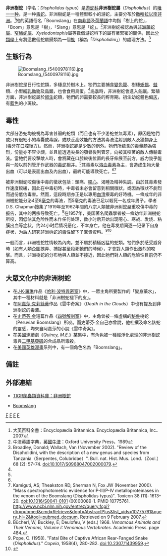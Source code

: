 {{Speciesbox 
| taxon = Dispholidus typus
| image= Dispholidus typus.jpg
| status = LC
| status_system = iucn3.1
| binomial_authority = (Smith, 1829)| synonyms = *''Bucephalus typus'' <br>{{small|A. Smith, 1828}}
*''Dispholidus typus'' <br>{{small|— [[George_Albert_Boulenger|Boulenger]], 1896}}
| synonyms_ref =<ref name=Blgr96>[[George_Albert_Boulenger|Boulenger GA]] (1896). ''Catalogue of the Snakes in the British Museum (Natural History). Volume III., Containing the Colubridæ (Opisthoglyphæ and Proteroglyphæ) ...'' London: Trustees of the British Museum (Natural History). (Taylor and Francis, printers). xiv + 727 pp. + Plates I-XXV. (Genus ''Dispholidus'', pp. 186-187; species ''Dispholidus typus'', pp. 187–189, Figure 14).</ref>}}

'''非洲樹蛇'''（学名：''Dispholidus typus''）是[[游蛇科|游蛇科]]'''非洲樹蛇屬'''（''Dispholidus''）的[[單型|唯一一种]]，是一种[[毒蛇|毒蛇]]。非洲樹蛇是一種體型較小的游蛇，主要分布於[[撒哈拉以南非洲|撒哈拉以南非洲]]。<ref name=eb>大英百科全書：Encyclopædia Britannica. Encyclopædia Britannica, Inc.. 2007</ref>牠的英語俗名「Boomslang」在[[南非語|南非語]]及[[荷蘭語|荷蘭語]]中均指「樹上的蛇」，「Boom」意思是「樹」，「Slang」意思是「蛇」。<ref name=oed>牛津英語字典，[[英國|英國]][[牛津|牛津]]：Oxford University Press，1989</ref>非洲樹蛇被認為與[[非洲藤蛇屬|非洲藤蛇屬]]、[[窄鱗蛇屬|窄鱗蛇屬]]、''Xyelodontophis''屬等數個游蛇科下的屬有著緊密的關係，因此[[分類學|分類學]]上有將這數個蛇屬歸類為一個[[族_(生物)|族]]（稱為「''Dispholidini''」）的處理方法。<ref name=te>Broadley, Donald; Wallach, Van (November 2002). "Review of the Dispholidini, with the description of a new genus and species from Tanzania（Serpentes, Colubridae）". Bull. nat. Hist. Mus. Lond.（Zool.）68 (2): 57–74. doi:10.1017/S0968047002000079.</ref>

== 生態行為 ==

[[File:Boomslang_(5400978116).jpg|thumb]]

非洲樹蛇是日行性蛇類，多棲息於樹木上。牠們主要捕食[[變色龍|變色龍]]、樹棲[[蜥蜴|蜥蜴]]、[[蛙|蛙]]類、小型[[哺乳動物|哺乳動物]]及[[鳥類|鳥類]]，也會食用鳥蛋。<ref name=eb/>[[冬季|冬季]]時，非洲樹蛇會進入[[冬眠|冬眠]]。繁殖方面，非洲樹蛇屬於[[卵生|卵生]]蛇類，牠們的卵需要較長的孵育期。初生幼蛇體色偏[[灰色|灰]]，有[[藍色|藍色]]的小斑紋。

== 毒性 ==
大部分游蛇均被視為毒害甚弱的蛇類（而且也有不少游蛇並無毒素），原因是牠們或只有很細小的毒囊或毒腺，或缺乏高效能的方法將毒液注射到敵人及獵物身上(毒牙在口腔後方)。然而，非洲樹蛇卻是少數的例外。牠們所蘊含的毒量頗為強烈，份量亦不容少覷，並且能透過尖長的顎骨後列管牙，向被其咬著的敵人傳輸毒液。當牠們要咬擊敵人時，會將藏在口腔較後位置的長牙伸展至前方，威力幾乎能與一般以前列管牙作武器的[[毒蛇|毒蛇]]相并。<ref name=eb/>其毒素以[[溶血毒素|溶血毒素]]為主，會造成生物大量出血（可以是表面出血及內出血），最終可能導致死亡。<ref name=eb/><ref>Kamiguti, AS; Theakston RD, Sherman N, Fox JW (November 2000). "Mass spectrophotometric evidence for P-III/P-IV metalloproteinases in the venom of the Boomslang (Dispholidus typus)". Toxicon 38 (11): 1613–20. doi:10.1016/S0041-0101 (00)00089-1. PMID 10775761. http://www.ncbi.nlm.nih.gov/entrez/query.fcgi?db=pubmed&cmd=Retrieve&dopt=AbstractPlus&list_uids=10775761&query_hl=2&itool=pubmed_docsum. Retrieved on 9 February 2007.</ref>

被非洲樹蛇咬傷後中毒的徵狀包括：頭痛、[[噁心|噁心]]、渴睡及精神失調。由於其毒素發作速度較緩，因此在中毒初時，中毒者未必會留意到相關徵狀，或因為徵狀不劇烈而過份低估毒害。然而，這段時期亦正是以專用[[血清|血清]]療毒的好時機。一條成年的非洲樹蛇能分泌4至8[[毫克|毫克]]的毒液，而5毫克的毒液已足以殺死一名成年男子。學者D.S. Chapman搜集了1919年至1962年間的八宗人類被非洲树蛇嚴重咬傷中毒的报告，其中的两宗导致死亡。<ref>Bücherl, W; Buckley, E; Deulofeu, V (eds.) 1968. ''Venomous Animals and Their Venoms, Volume I: Venomous Vertebrates''. Academic Press. page 484.
</ref>在1957年，美国著名爬蟲學者{{le|卡尔·帕特森·施密特|Karl Patterson Schmidt|卡尔·施密特}}被一條幼年非洲樹蛇所咬，因低估其危险性而未作任何处理，数小时后开始出现噁心、寒战、发烧、粘膜出血等症状，约24小时后情况恶化，不幸身亡。他在毒发期间逐一记录下自身症状，为后人研究非洲树蛇的毒性留下了宝贵资料。<ref>Pope, C. (1958). "Fatal Bite of Captive African Rear-Fanged Snake (''Dispholidus'')." ''Copeia'', 1958(4), 280-282. doi:10.2307/1439959. </ref><ref>{{Cite web|url = https://www.youtube.com/watch?v=jEyjF2bNQOA|title = Diary of A Snakebite Death}}</ref>

一般而言，非洲樹蛇性情較為內向，並不屬於積極凶猛的蛇類。牠們多於感受威脅時（如有人類企圖挾弄、捕捉甚至殺死牠們的時候），才會對人類作出激烈的咬擊。而且，非洲樹蛇的分布地與人類並不接近，因此牠們對人類的危險性目前仍不算高。

== 大眾文化中的非洲树蛇 ==
*在[[J·K·羅琳|J·K·羅琳]]作品《[[哈利·波特與密室|哈利·波特與密室]]》中，一眾主角所要製作的「變身藥水」，其中一種材料就是「非洲樹蛇褪下的皮」。
*在[[阿嘉莎·克莉絲蒂|阿嘉莎·克莉絲蒂]]作品《雲中奇案》（''Death in the Clouds''）中也有提及到非洲樹蛇的毒液。
*在[[史蒂芬·金|史蒂芬·金]]短篇作品《[[四號解剖室|四號解剖室]]》中，主角曾被一條虛構的[[秘魯|秘魯]]樹蛇（Peruvian Boomslang）所咬。而史蒂芬·金自己亦曾說，他杜撰及命名該蛇的靈感，均來自阿嘉莎的小說《雲中奇案》。
*在[[美國|美國]]連續劇《''Quincy, M.E.''》某集中，有角色被一種經淨化處理的非洲樹蛇毒與[[二甲基亞碸|二甲基亞碸]]的合成品所毒殺。
*在[[驚奇漫畫|美國英雄漫畫]]系列中，有一個角色名為「Boomslang」。

== 備註 ==
{{reflist}}

== 外部連結 ==
*{{en}}[http://reptile-database.reptarium.cz/species.php?genus=Dispholidus&species=typus TIGR爬蟲類資料庫：非洲樹蛇]
*{{en}}[http://www.tigerhomes.org/animal/boomslang-snake.cfm Boomslang] {{Wayback|url=http://www.tigerhomes.org/animal/boomslang-snake.cfm |date=20051206041859 }}
{{taxonbar}}
[[Category:_1829年描述的动物|F]]
[[Category:游蛇科|F]]
[[Category:非洲树蛇属|F]]
[[Category:毒蛇|F]]